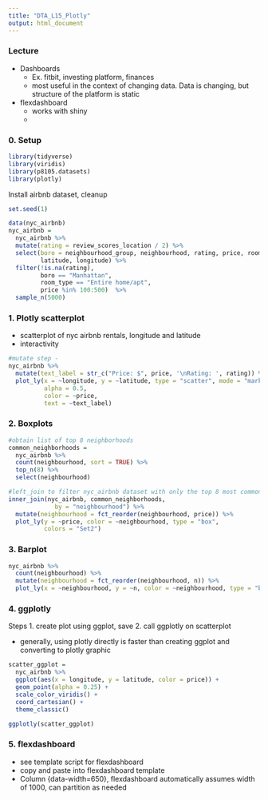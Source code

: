 ```yaml
---
title: "DTA_L15_Plotly"
output: html_document
---
```


### Lecture

* Dashboards
    * Ex. fitbit, investing platform, finances
    * most useful in the context of changing data. Data is changing, but structure of the platform is static
    
* flexdashboard
    * works with shiny
    * 

### 0. Setup

```r
library(tidyverse)
library(viridis)
library(p8105.datasets)
library(plotly)
```

Install airbnb dataset, cleanup
```r
set.seed(1)

data(nyc_airbnb)
nyc_airbnb = 
  nyc_airbnb %>% 
  mutate(rating = review_scores_location / 2) %>%
  select(boro = neighbourhood_group, neighbourhood, rating, price, room_type,
         latitude, longitude) %>%
  filter(!is.na(rating), 
         boro == "Manhattan",
         room_type == "Entire home/apt",
         price %in% 100:500)  %>% 
  sample_n(5000)
```

### 1. Plotly scatterplot

* scatterplot of nyc airbnb rentals, longitude and latitude
* interactivity

```r
#mutate step - 
nyc_airbnb %>%
  mutate(text_label = str_c("Price: $", price, '\nRating: ', rating)) %>% 
  plot_ly(x = ~longitude, y = ~latitude, type = "scatter", mode = "markers",
          alpha = 0.5, 
          color = ~price,
          text = ~text_label)
```

### 2. Boxplots

```r
#obtain list of top 8 neighborhoods
common_neighborhoods =
  nyc_airbnb %>% 
  count(neighbourhood, sort = TRUE) %>% 
  top_n(8) %>% 
  select(neighbourhood)

#left_join to filter nyc_airbnb dataset with only the top 8 most common neighborhood
inner_join(nyc_airbnb, common_neighborhoods,
             by = "neighbourhood") %>% 
  mutate(neighbourhood = fct_reorder(neighbourhood, price)) %>% 
  plot_ly(y = ~price, color = ~neighbourhood, type = "box",
          colors = "Set2")
```

### 3. Barplot

```r
nyc_airbnb %>% 
  count(neighbourhood) %>% 
  mutate(neighbourhood = fct_reorder(neighbourhood, n)) %>% 
  plot_ly(x = ~neighbourhood, y = ~n, color = ~neighbourhood, type = "bar")
```

### 4. ggplotly

Steps
  1. create plot using ggplot, save
  2. call ggplotly on scatterplot

* generally, using plotly directly is faster than creating ggplot and converting to plotly graphic
```r
scatter_ggplot = 
  nyc_airbnb %>%
  ggplot(aes(x = longitude, y = latitude, color = price)) +
  geom_point(alpha = 0.25) +
  scale_color_viridis() +
  coord_cartesian() +
  theme_classic()

ggplotly(scatter_ggplot)
```

### 5. flexdashboard

* see template script for flexdashboard
* copy and paste into flexdashboard template
* Column {data-width=650}, flexdashboard automatically assumes width of 1000, can partition as needed

```r

```

